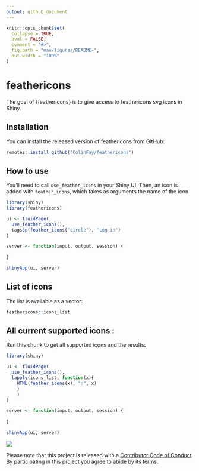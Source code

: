 ```yaml
---
output: github_document
---
```


<!-- README.md is generated from README.Rmd. Please edit that file -->

```r
knitr::opts_chunk$set(
  collapse = TRUE,
  eval = FALSE,
  comment = "#>",
  fig.path = "man/figures/README-",
  out.width = "100%"
)
```

# feathericons

The goal of {feathericons} is to give access to feathericons svg icons in Shiny. 

## Installation

You can install the released version of feathericons from GitHub:

``` r
remotes::install_github("ColinFay/feathericons")
```

## How to use

You'll need to call `use_feather_icons` in your Shiny UI. Then, an icon is added with `feather_icons`, which takes as arguments the name of the icon

```r
library(shiny)
library(feathericons)

ui <- fluidPage(
  use_feather_icons(), 
  tags$p(feather_icons("circle"), "Log in")
)

server <- function(input, output, session) {
  
}

shinyApp(ui, server)
```

## List of icons 

The list is available as a vector: 

```r
feathericons::icons_list
```

## All current supported icons : 

Run this chunk to get all supported icons and the results:

```r
library(shiny)

ui <- fluidPage(
  use_feather_icons(),
  lapply(icons_list, function(x){
    HTML(feather_icons(x), ":", x)
    }
    )
)

server <- function(input, output, session) {
  
}

shinyApp(ui, server)
```

![](fig-readme/feather-icons.png)

Please note that this project is released with a [Contributor Code of Conduct](CODE_OF_CONDUCT.md).
By participating in this project you agree to abide by its terms.
